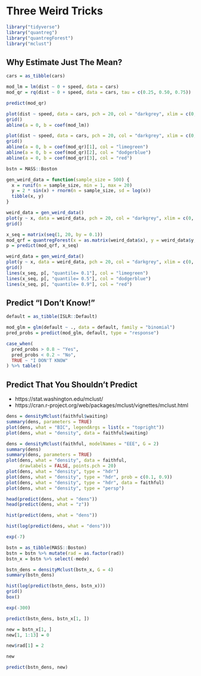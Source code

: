 # Three Weird Tricks

```r
library("tidyverse")
library("quantreg")
library("quantregForest")
library("mclust")
```

## Why Estimate Just The Mean?

```r
cars = as_tibble(cars)
```

```r
mod_lm = lm(dist ~ 0 + speed, data = cars)
mod_qr = rq(dist ~ 0 + speed, data = cars, tau = c(0.25, 0.50, 0.75))
```

```r
predict(mod_qr)
```

```r
plot(dist ~ speed, data = cars, pch = 20, col = "darkgrey", xlim = c(0, 30))
grid()
abline(a = 0, b = coef(mod_lm))
```

```r
plot(dist ~ speed, data = cars, pch = 20, col = "darkgrey", xlim = c(0, 30))
grid()
abline(a = 0, b = coef(mod_qr)[1], col = "limegreen")
abline(a = 0, b = coef(mod_qr)[2], col = "dodgerblue")
abline(a = 0, b = coef(mod_qr)[3], col = "red")
```

```r
bstn = MASS::Boston
```


```r
gen_weird_data = function(sample_size = 500) {
  x = runif(n = sample_size, min = 1, max = 20)
  y = 2 * sin(x) + rnorm(n = sample_size, sd = log(x))
  tibble(x, y)
}
```

```r
weird_data = gen_weird_data()
plot(y ~ x, data = weird_data, pch = 20, col = "darkgrey", xlim = c(0, 21))
grid()
```

```r
x_seq = matrix(seq(1, 20, by = 0.1))
mod_qrf = quantregForest(x = as.matrix(weird_data$x), y = weird_data$y, nodesize = 50)
p = predict(mod_qrf, x_seq)
```

```r
weird_data = gen_weird_data()
plot(y ~ x, data = weird_data, pch = 20, col = "darkgrey", xlim = c(0, 21))
grid()
lines(x_seq, p[, "quantile= 0.1"], col = "limegreen")
lines(x_seq, p[, "quantile= 0.5"], col = "dodgerblue")
lines(x_seq, p[, "quantile= 0.9"], col = "red")
```

## Predict "I Don't Know!"

```r
default = as_tibble(ISLR::Default)

mod_glm = glm(default ~ ., data = default, family = "binomial")
pred_probs = predict(mod_glm, default, type = "response")

case_when(
  pred_probs > 0.8 ~ "Yes",
  pred_probs < 0.2 ~ "No",
  TRUE ~ "I DON'T KNOW"
) %>% table()

```

## Predict That You Shouldn't Predict

- https://stat.washington.edu/mclust/
- https://cran.r-project.org/web/packages/mclust/vignettes/mclust.html

```r
dens = densityMclust(faithful$waiting)
summary(dens, parameters = TRUE)
plot(dens, what = "BIC", legendArgs = list(x = "topright"))
plot(dens, what = "density", data = faithful$waiting)
```

```r
dens = densityMclust(faithful, modelNames = "EEE", G = 2)
summary(dens)
summary(dens, parameters = TRUE)
plot(dens, what = "density", data = faithful, 
     drawlabels = FALSE, points.pch = 20)
plot(dens, what = "density", type = "hdr")
plot(dens, what = "density", type = "hdr", prob = c(0.1, 0.9))
plot(dens, what = "density", type = "hdr", data = faithful)
plot(dens, what = "density", type = "persp")
```

```r
head(predict(dens, what = "dens"))
head(predict(dens, what = "z"))
```


```r
hist(predict(dens, what = "dens"))
```


```r
hist(log(predict(dens, what = "dens")))
```

```r
exp(-7)
```





```r
bstn = as_tibble(MASS::Boston)
bstn = bstn %>% mutate(rad = as.factor(rad))
bstn_x = bstn %>% select(-medv)
```

```r
bstn_dens = densityMclust(bstn_x, G = 4)
summary(bstn_dens)
```

```r
hist(log(predict(bstn_dens, bstn_x)))
grid()
box()
```

```r
exp(-300)
```

```r
predict(bstn_dens, bstn_x[1, ])
```

```r
new = bstn_x[1, ]
new[1, 1:13] = 0
```

```r
new$rad[1] = 2
```

```r
new
```

```r
predict(bstn_dens, new)
```







